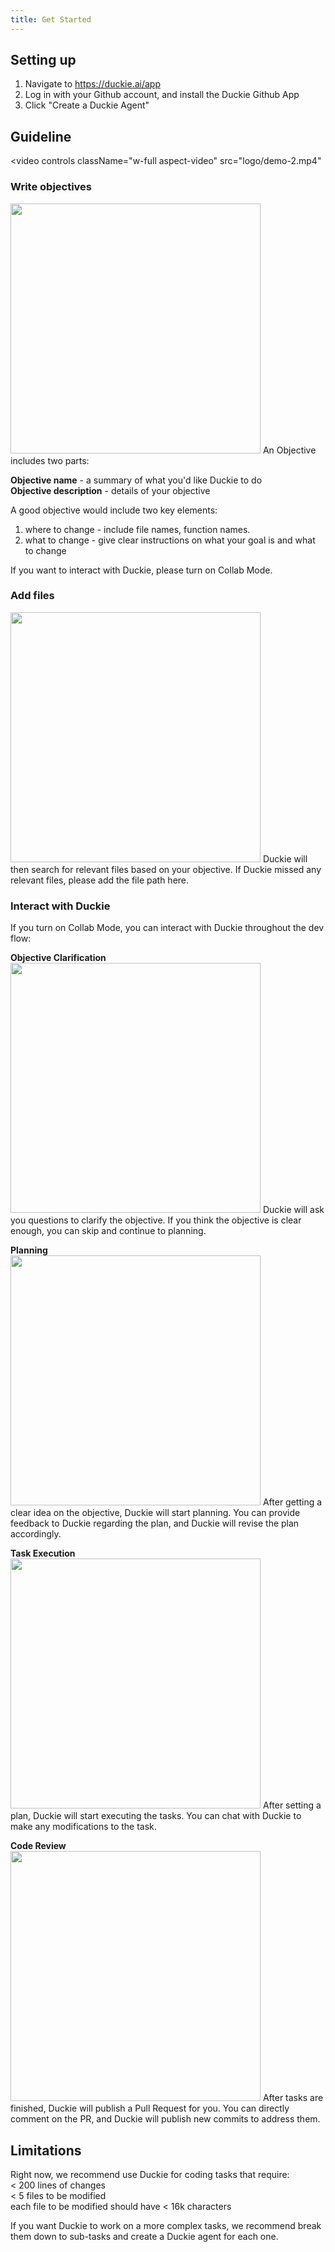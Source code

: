 ```yaml
---
title: Get Started
---
```


## Setting up

1. Navigate to https://duckie.ai/app
2. Log in with your Github account, and install the Duckie Github App
3. Click "Create a Duckie Agent"


## Guideline
<video
  controls
  className="w-full aspect-video"
  src="logo/demo-2.mp4"
></video>

### Write objectives
<img width="400" src="logo/objective2.png" />
An Objective includes two parts:

**Objective name** - a summary of what you'd like Duckie to do
<br />**Objective description** - details of your objective

A good objective would include two key elements:
1. where to change - include file names, function names.
2. what to change - give clear instructions on what your goal is and what to change

If you want to interact with Duckie, please turn on Collab Mode.

### Add files
<img width="400" src="logo/files2.png" />
Duckie will then search for relevant files based on your objective. If Duckie missed any relevant files, please add the file path here.

### Interact with Duckie
If you turn on Collab Mode, you can interact with Duckie throughout the dev flow: 

**Objective Clarification**  
<img width="400" src="logo/objective_2.png" />
Duckie will ask you questions to clarify the objective. If you think the objective is clear enough, you can skip and continue to planning.

**Planning**  
<img width="400" src="logo/plan2.png" />
After getting a clear idea on the objective, Duckie will start planning. You can provide feedback to Duckie regarding the plan, and Duckie will revise the plan accordingly.  

**Task Execution**  
<img width="400" src="logo/task2.png" /> 
After setting a plan, Duckie will start executing the tasks. You can chat with Duckie to make any modifications to the task.  

**Code Review**  
<img width="400" src="logo/code_review2.png" />
After tasks are finished, Duckie will publish a Pull Request for you. You can directly comment on the PR, and Duckie will publish new commits to address them.  


## Limitations
Right now, we recommend use Duckie for coding tasks that require:
<br />  < 200 lines of changes
<br />  < 5 files to be modified
<br />  each file to be modified should have < 16k characters

If you want Duckie to work on a more complex tasks, we recommend break them down to sub-tasks and create a Duckie agent for each one.
